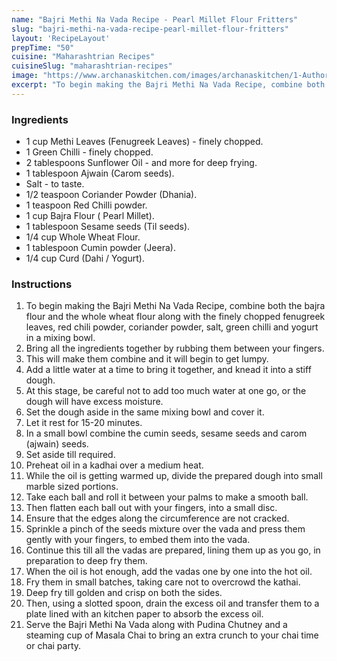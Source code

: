 ---
name: "Bajri Methi Na Vada Recipe - Pearl Millet Flour Fritters"
slug: "bajri-methi-na-vada-recipe-pearl-millet-flour-fritters"
layout: 'RecipeLayout'
prepTime: "50"
cuisine: "Maharashtrian Recipes"
cuisineSlug: "maharashtrian-recipes"
image: "https://www.archanaskitchen.com/images/archanaskitchen/1-Author/Hina_Gujral/Bajri_Methi_Na_Vada_Millet_Flour_Fritters.jpg"
excerpt: "To begin making the Bajri Methi Na Vada Recipe, combine both the bajra flour and the whole wheat flour along with the finely chopped fenugreek leaves, red chili powder, coriander powder, salt, green chilli and yogurt in a mixing bowl"
---

### Ingredients

- 1 cup Methi Leaves (Fenugreek Leaves) - finely chopped.
- 1 Green Chilli - finely chopped.
- 2 tablespoons Sunflower Oil - and more for deep frying.
- 1 tablespoon Ajwain (Carom seeds).
- Salt - to taste.
- 1/2 teaspoon Coriander Powder (Dhania).
- 1 teaspoon Red Chilli powder.
- 1 cup Bajra Flour ( Pearl Millet).
- 1 tablespoon Sesame seeds (Til seeds).
- 1/4 cup Whole Wheat Flour.
- 1 tablespoon Cumin powder (Jeera).
- 1/4 cup Curd (Dahi / Yogurt).

### Instructions

1. To begin making the Bajri Methi Na Vada Recipe, combine both the bajra flour and the whole wheat flour along with the finely chopped fenugreek leaves, red chili powder, coriander powder, salt, green chilli and yogurt in a mixing bowl.
1. Bring all the ingredients together by rubbing them between your fingers.
1. This will make them combine and it will begin to get lumpy.
1. Add a little water at a time to bring it together, and knead it into a stiff dough.
1. At this stage, be careful not to add too much water at one go, or the dough will have excess moisture.
1. Set the dough aside in the same mixing bowl and cover it.
1. Let it rest for 15-20 minutes.
1. In a small bowl combine the cumin seeds, sesame seeds and carom (ajwain) seeds.
1. Set aside till required.
1. Preheat oil in a kadhai over a medium heat.
1. While the oil is getting warmed up, divide the prepared dough into small marble sized portions.
1. Take each ball and roll it between your palms to make a smooth ball.
1. Then flatten each ball out with your fingers, into a small disc.
1. Ensure that the edges along the circumference are not cracked.
1. Sprinkle a pinch of the seeds mixture over the vada and press them gently with your fingers, to embed them into the vada.
1. Continue this till all the vadas are prepared, lining them up as you go, in preparation to deep fry them.
1. When the oil is hot enough, add the vadas one by one into the hot oil.
1. Fry them in small batches, taking care not to overcrowd the kathai.
1. Deep fry till golden and crisp on both the sides.
1. Then, using a slotted spoon, drain the excess oil and transfer them to a plate lined with an kitchen paper to absorb the excess oil.
1. Serve the Bajri Methi Na Vada along with Pudina Chutney and a steaming cup of Masala Chai to bring an extra crunch to your chai time or chai party.
